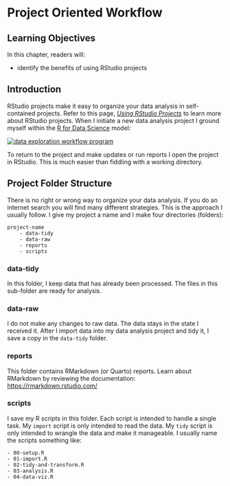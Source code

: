 # Project Oriented Workflow

## Learning Objectives

In this chapter, readers will:

-   identify the benefits of using RStudio projects

## Introduction

RStudio projects make it easy to organize your data analysis in self-contained projects. Refer to this page, [*Using RStudio Projects*](https://support.rstudio.com/hc/en-us/articles/200526207-Using-Projects) to learn more about RStudio projects. When I initiate a new data analysis project I ground myself within the [R for Data Science](https://r4ds.had.co.nz/index.html) model:

[![data exploration workflow program](assets/data-science-explore.png)](https://r4ds.had.co.nz/explore-intro.html)

To return to the project and make updates or run reports I open the project in RStudio. This is much easier than fiddling with a working directory.

## Project Folder Structure

There is no right or wrong way to organize your data analysis. If you do an internet search you will find many different strategies. This is the approach I usually follow. I give my project a name and I make four directories (folders):

    project-name
        - data-tidy
        - data-raw
        - reports
        - scripts

### data-tidy

In this folder, I keep data that has already been processed. The files in this sub-folder are ready for analysis.

### data-raw

I do not make any changes to raw data. The data stays in the state I received it. After I import data into my data analysis project and tidy it, I save a copy in the `data-tidy` folder.

### reports

This folder contains RMarkdown (or Quarto) reports. Learn about RMarkdown by reviewing the documentation: <https://rmarkdown.rstudio.com/>

### scripts

I save my R scripts in this folder. Each script is intended to handle a single task. My `import` script is only intended to read the data. My `tidy` script is only intended to wrangle the data and make it manageable. I usually name the scripts something like:

    - 00-setup.R
    - 01-import.R
    - 02-tidy-and-transform.R
    - 03-analysis.R
    - 04-data-viz.R
